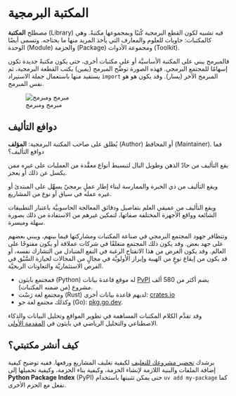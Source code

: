 # المكتبة البرمجية

مصطلح **المكتبة** (Library) فيه تشبيه لكون القطع البرمجية كُتبًا وبمجموعها مكتبةً. وهي كالمكتبات: حاويات للعلوم والمعارف التي يأخذ المريد منها ما يحتاجه. وتسمى أيضًا الوحدة (Module) والحزمة (Package) ومجموعة الأدوات (Toolkit).

فالمبرمج يبني على المكتبة الأساسيَّة أو على مكتبات أخرى، حتى يكون مكتبةً جديدة تكون إسهامًا للمجتمع البرمجي. فهذه الصورة توضِّح المبرمج (يمين) يكتب القطعة البرمجية، ثم يستفيد منها باستعمال جملة الاستيراد `import` المبرمج الآخر (يسار). وقد يكون هو هو نفس المبرمج.

![مبرمج ومبرمج](../../assets/users/dev_to_dev.png)

## دوافع التأليف

يُطلق على صاحب المكتبة البرمجية: **المؤلف** (Author) أو المحافظ (Maintainer). فما دوافع التأليف؟

يقع التأليف من حادّ الذهن وطويل البال لتبسيط أنواع معقَّدة من العمليات على غيره ممن يكسل عن ذلك أو يعجز.

ويقع التأليف من ذي الخبرة والممارسة لبناء إطار عملٍ برمجيّ يسهِّل على المبتدئ أو غيره عمله في سياق أو نوع من المشاريع.

ويقع التأليف من عميقي العلم بتفاصيل ودقائق المعالجة الحاسوبيَّة باعتبار التطبيقات الشائعة وواقع الأجهزة المختلفة صفاتها، لتمكين غيرهم من الاستفادة من ذلك بصورة سهلة وميسرة.

وتتظافر جهود المجتمع البرمجي في صناعة المكتبات ومشاركتها فيما بينهم، ويبني بعضهم على جهد بعض. وقد يكون ذلك المجتمع منغلقًا في شركات عملاقة أو يكون مفتوحًا على العالم. وقد يكون الغرض من هذا الانفتاح الرغبة في النفع المتبادل من التشارك نفسه، أو قد يكون من إيقاع نوعٍ من الهيبة وإبراز الأولويَّة في مجالٍ من المجالات لحيازة السَّبْق في الفرص الاستثماريَّة والتعاونات الربحيَّة.

- فمجتمع بايثون (Python) له موقع قاعدة بيانات [PyPI](https://pypi.org/) يضم أكثر من 580 ألف مشروع (من ضمنه المكتبات).
- ومجتمع لغة رَسْت (Rust) لديهم قاعدة بيانات أخرى: [crates.io](https://crates.io/)
- وكذلك مجتمع لغة جو (Go): [pkg.go.dev](https://pkg.go.dev/).

وقد تقدَّم الكلام المكتبات المساهمة في تطوير المواقع وتحليل البيانات والذكاء الاصطناعي والتحليل الرياضي في بايثون في [المقدمة الأولى](../01_intro/a1_intro.qmd#المكتبات-المساهمة).

## كيف أنشر مكتبتي؟

يرشدك [تحضير مشروعك للتغليف](https://docs.astral.sh/uv/guides/publish/#preparing-your-project-for-packaging) لكيفية تغليف المشاريع ورفعها. ففيه توضيح كيفية إضافة الملفات والبنية اللازمة لإنشاء الحزمة، وكيفية بناء الحزمة، وكيفية تحميلها إلى **Python Package Index** (PyPI) حتى يمكن تثبيتها باستخدام `uv add my-package` كما نفعل مع الحزم الأخرى.

